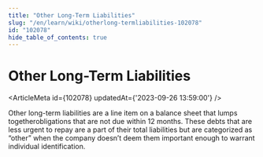 ```yaml
---
title: "Other Long-Term Liabilities"
slug: "/en/learn/wiki/otherlong-termliabilities-102078"
id: "102078"
hide_table_of_contents: true
---
```



# Other Long-Term Liabilities

<ArticleMeta id={102078} updatedAt={'2023-09-26 13:59:00'} />
<div className='border-solid border-b border-t-0 my-4 border-[var(--ifm-color-gray-300)]' />

Other long-term liabilities are a line item on a balance sheet that lumps togetherobligations that are not due within 12 months. These debts that are less urgent to repay are a part of their total liabilities but are categorized as “other” when the company doesn’t deem them important enough to warrant individual identification.
